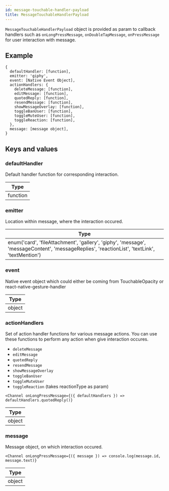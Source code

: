 ```yaml
---
id: message-touchable-handler-payload
title: MessageTouchableHandlerPayload
---
```


`MessageTouchableHandlerPayload` object is provided as param to callback handlers such as `onLongPressMessage`, `onDoubleTapMessage`, `onPressMessage`
for user interaction with message.

## Example

```tsx
{
  defaultHandler: [function],
  emitter: 'giphy',
  event: [Native Event Object],
  actionHandlers: {
    deleteMessage: [function],
    editMessage: [function],
    quotedReply: [function],
    resendMessage: [function],
    showMessageOverlay: [function],
    toggleBanUser: [function],
    toggleMuteUser: [function],
    toggleReaction: [function],
  },
  message: [message object],
}
```

## Keys and values

### defaultHandler

Default handler function for corresponding interaction.

| Type |
| - |
| function |

### emitter

Location within message, where the interaction occured.

| Type |
| - |
| enum('card', 'fileAttachment', 'gallery', 'giphy', 'message', 'messageContent', 'messageReplies', 'reactionList', 'textLink', 'textMention') |

### event

Native event object which could either be coming from TouchableOpacity or react-native-gesture-handler

| Type |
| - |
| object |

### actionHandlers

Set of action handler functions for various message actions. You can use these functions to perform any action when give interaction occures.

- `deleteMessage`
- `editMessage`
- `quotedReply`
- `resendMessage`
- `showMessageOverlay`
- `toggleBanUser`
- `toggleMuteUser`
- `toggleReaction` (takes reactionType as param)

```tsx
<Channel onLongPressMessage={({ defaultHandlers }) => defaultHandlers.quotedReply()}
```

| Type |
| - |
| object |

### message

Message object, on which interaction occured.

```tsx
<Channel onLongPressMessage={({ message }) => console.log(message.id, message.text)}
```

| Type |
| - |
| object |
